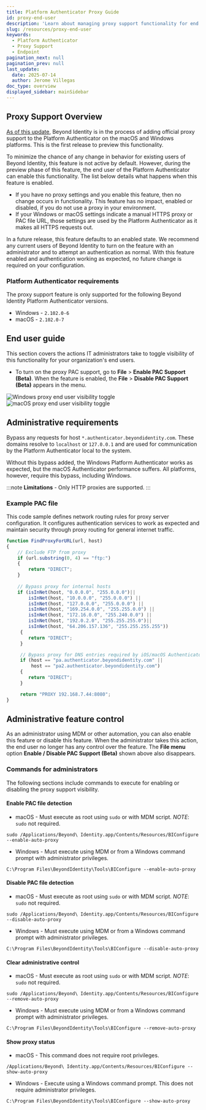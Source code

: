 ```yaml
---
title: Platform Authenticator Proxy Guide
id: proxy-end-user
description: 'Learn about managing proxy support functionality for end users.'
slug: /resources/proxy-end-user
keywords:
  - Platform Authenticator
  - Proxy Support
  - Endpoint
pagination_next: null
pagination_prev: null
last_update:
  date: 2025-07-14
  author: Jerome Villegas
doc_type: overview
displayed_sidebar: mainSidebar
---
```


## Proxy Support Overview

[As of this update](/docs/release-notes/release-notes-changelog#february-6th-2025), Beyond Identity is in the process of adding official proxy support to the Platform Authenticator on the macOS and Windows platforms. This is the first release to preview this functionality.   

To minimize the chance of any change in behavior for existing users of Beyond Identity, this feature is not active by default. However, during the preview phase of this feature, the end user of the Platform Authenticator can enable this functionality.  The list below details what happens when this feature is enabled.

- If you have no proxy settings and you enable this feature, then no change occurs in functionality.  This feature has no impact, enabled or disabled, if you do not use a proxy in your environment.
- If your Windows or macOS settings indicate a manual HTTPS proxy or PAC file URL, those settings are used by the Platform Authenticator as it makes all HTTPS requests out.

In a future release, this feature defaults to an enabled state.  We recommend any current users of Beyond Identity to turn on the feature with an administrator and to attempt an authentication as normal. With this feature enabled and authentication working as expected, no future change is required on your configuration.

### Platform Authenticator requirements

The proxy support feature is only supported for the following Beyond Identity Platform Authenticator versions.

- Windows - `2.102.0-6`
- macOS - `2.102.0-7`

## End user guide

This section covers the actions IT administrators take to toggle visibility of this functionality for your organization's end users.

- To turn on the proxy PAC support, go to **File** > **Enable PAC Support (Beta)**.  When the feature is enabled, the **File** > **Disable PAC Support (Beta)** appears in the menu.

![Windows proxy end user visibility toggle](../images/pa-proxy.png)
![macOS proxy end user visibility toggle](../images/pa-proxy-mac.png)

## Administrative requirements

Bypass any requests for host `*.authenticator.beyondidentity.com`. These domains resolve to `localhost` or `127.0.0.1` and are used for communication by the Platform Authenticator local to the system.

Without this bypass added, the Windows Platform Authenticator works as expected, but the macOS Authenticator performance suffers. All platforms, however, require this bypass, including Windows.

:::note
**Limitations** - Only HTTP proxies are supported.
:::

### Example PAC file

This code sample defines network routing rules for proxy server configuration. It configures authentication services to work as expected and maintain security through proxy routing for general internet traffic.

```javascript
function FindProxyForURL(url, host)
{
    // Exclude FTP from proxy
    if (url.substring(0, 4) == "ftp:")
    {
        return "DIRECT";
    }
     
    // Bypass proxy for internal hosts
    if (isInNet(host, "0.0.0.0", "255.0.0.0")||
        isInNet(host, "10.0.0.0", "255.0.0.0") ||
        isInNet(host, "127.0.0.0", "255.0.0.0") ||
        isInNet(host, "169.254.0.0", "255.255.0.0") ||
        isInNet(host, "172.16.0.0", "255.240.0.0") ||
        isInNet(host, "192.0.2.0", "255.255.255.0")||
        isInNet(host, "64.206.157.136", "255.255.255.255"))
     {
        return "DIRECT";
     }

     // Bypass proxy for DNS entries required by iOS/macOS Authenticators
     if (host == "pa.authenticator.beyondidentity.com" ||
         host == "pa2.authenticator.beyondidentity.com")
     {
        return "DIRECT";
     }

     return "PROXY 192.168.7.44:8080";
}
```

## Administrative feature control

As an administrator using MDM or other automation, you can also enable this feature or disable this feature.  When the administrator takes this action, the end user no longer has any control over the feature.  The **File menu** option **Enable / Disable PAC Support (Beta)** shown above also disappears.

### Commands for administrators

The following sections include commands to execute for enabling or disabling the proxy support visibility.

#### Enable PAC file detection

- macOS - Must execute as root using `sudo` or with MDM script. *NOTE*: `sudo` not required.

```
sudo /Applications/Beyond\ Identity.app/Contents/Resources/BIConfigure --enable-auto-proxy
```

- Windows - Must execute using MDM or from a Windows command prompt with administrator privileges.

```
C:\Program Files\BeyondIdentity\Tools\BIConfigure --enable-auto-proxy
```

#### Disable PAC file detection

- macOS - Must execute as root using `sudo` or with MDM script. *NOTE*: `sudo` not required.

```
sudo /Applications/Beyond\ Identity.app/Contents/Resources/BIConfigure --disable-auto-proxy
```

- Windows - Must execute using MDM or from a Windows command prompt with administrator privileges.

```
C:\Program Files\BeyondIdentity\Tools\BIConfigure --disable-auto-proxy
```

#### Clear administrative control

- macOS - Must execute as root using `sudo` or with MDM script. *NOTE*: `sudo` not required.

```
sudo /Applications/Beyond\ Identity.app/Contents/Resources/BIConfigure --remove-auto-proxy
```

- Windows - Must execute using MDM or from a Windows command prompt with administrator privileges.

```
C:\Program Files\BeyondIdentity\Tools\BIConfigure --remove-auto-proxy
```

#### Show proxy status

- macOS - This command does not require root privileges.

```
/Applications/Beyond\ Identity.app/Contents/Resources/BIConfigure --show-auto-proxy
```

- Windows - Execute using a Windows command prompt. This does not require administrator privileges.

```
C:\Program Files\BeyondIdentity\Tools\BIConfigure --show-auto-proxy
```